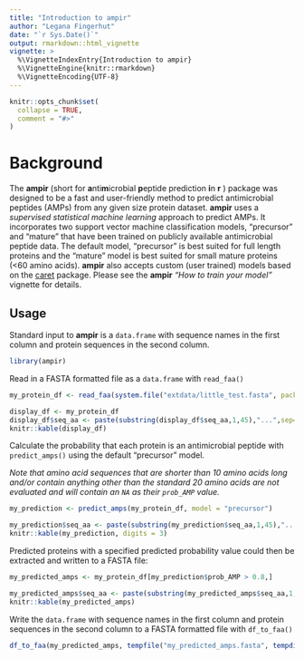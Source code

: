 ```yaml
---
title: "Introduction to ampir"
author: "Legana Fingerhut"
date: "`r Sys.Date()`"
output: rmarkdown::html_vignette
vignette: >
  %\VignetteIndexEntry{Introduction to ampir}
  %\VignetteEngine{knitr::rmarkdown}
  %\VignetteEncoding{UTF-8}
---
```


```r
knitr::opts_chunk$set(
  collapse = TRUE,
  comment = "#>"
)
```

# Background

The **ampir** (short for **a**nti**m**icrobial **p**eptide prediction **i**n **r** ) package was designed to be a fast and user-friendly method to predict antimicrobial peptides (AMPs) from any given size protein dataset. **ampir** uses a *supervised statistical machine learning* approach to predict AMPs. It incorporates two support vector machine classification models, "precursor" and "mature" that have been trained on publicly available antimicrobial peptide data. The default model, "precursor" is best suited for full length proteins and the "mature" model is best suited for small mature proteins (<60 amino acids). **ampir** also accepts custom (user trained) models based on the [caret](https://github.com/topepo/caret) package. Please see the **ampir** *"How to train your model"* vignette for details.

## Usage

Standard input to **ampir** is a `data.frame` with sequence names in the first column and protein sequences in the second column. 

```r
library(ampir)
```

Read in a FASTA formatted file as a `data.frame` with `read_faa()` 

```r
my_protein_df <- read_faa(system.file("extdata/little_test.fasta", package = "ampir"))
```

```r
display_df <- my_protein_df
display_df$seq_aa <- paste(substring(display_df$seq_aa,1,45),"...",sep="")
knitr::kable(display_df)
```

Calculate the probability that each protein is an antimicrobial peptide with `predict_amps()` using the default "precursor" model. 

*Note that amino acid sequences that are shorter than 10 amino acids long and/or contain anything other than the standard 20 amino acids are not evaluated and will contain an `NA` as their `prob_AMP` value.*

```r
my_prediction <- predict_amps(my_protein_df, model = "precursor")
```

```r
my_prediction$seq_aa <- paste(substring(my_prediction$seq_aa,1,45),"...",sep="")
knitr::kable(my_prediction, digits = 3)
```

Predicted proteins with a specified predicted probability value could then be extracted and written to a FASTA file:

```r
my_predicted_amps <- my_protein_df[my_prediction$prob_AMP > 0.8,]
```

```r
my_predicted_amps$seq_aa <- paste(substring(my_predicted_amps$seq_aa,1,45),"...",sep="")
knitr::kable(my_predicted_amps)
```

Write the `data.frame` with sequence names in the first column and protein sequences in the second column to a FASTA formatted file with `df_to_faa()`

```r
df_to_faa(my_predicted_amps, tempfile("my_predicted_amps.fasta", tempdir()))
```





